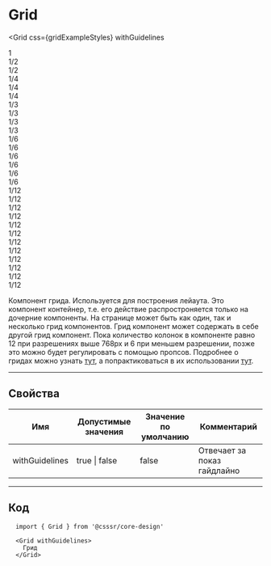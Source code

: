 
# Grid

<Grid
  css={gridExampleStyles}
  withGuidelines
>
  <div css={css`grid-column: 1 / span 12; @media (max-width: 768px) { grid-column: 1 / span 6;}`}>1</div>

  <div css={css`grid-column: 1 / span 6; @media (max-width: 768px) { grid-column: 1 / span 3;}`}>1/2</div>
  <div css={css`grid-column: 7 / span 6; @media (max-width: 768px) { grid-column: 4 / span 3;}`}>1/2</div>

  <div css={css`grid-column: 1 / span 4; @media (max-width: 768px) { display: none; }`}>1/4</div>
  <div css={css`grid-column: 5 / span 4; @media (max-width: 768px) { display: none; }`}>1/4</div>
  <div css={css`grid-column: 9 / span 4; @media (max-width: 768px) { display: none; }`}>1/4</div>

  <div css={css`grid-column: 1 / span 3; @media (max-width: 768px) { grid-column: 1 / span 2; }`}>1/3</div>
  <div css={css`grid-column: 4 / span 3; @media (max-width: 768px) { grid-column: 3 / span 2; }`}>1/3</div>
  <div css={css`grid-column: 7 / span 3; @media (max-width: 768px) { grid-column: 5 / span 2; }`}>1/3</div>
  <div css={css`grid-column: 10 / span 3; @media (max-width: 768px) { display: none; }`}>1/3</div>

  <div css={css`grid-column: 1 / span 2; @media (max-width: 768px) { grid-column: 1 / span 1; }`}>1/6</div>
  <div css={css`grid-column: 3 / span 2; @media (max-width: 768px) { grid-column: 2 / span 1; }`}>1/6</div>
  <div css={css`grid-column: 5 / span 2; @media (max-width: 768px) { grid-column: 3 / span 1; }`}>1/6</div>
  <div css={css`grid-column: 7 / span 2; @media (max-width: 768px) { grid-column: 4 / span 1; }`}>1/6</div>
  <div css={css`grid-column: 9 / span 2; @media (max-width: 768px) { grid-column: 5 / span 1; }`}>1/6</div>
  <div css={css`grid-column: 11 / span 2; @media (max-width: 768px) { grid-column: 6 / span 1; }`}>1/6</div>

  <div css={css`grid-column: 1 / span 1; @media (max-width: 768px) { display: none; }`}>1/12</div>
  <div css={css`grid-column: 2 / span 1; @media (max-width: 768px) { display: none; }`}>1/12</div>
  <div css={css`grid-column: 3 / span 1; @media (max-width: 768px) { display: none; }`}>1/12</div>
  <div css={css`grid-column: 4 / span 1; @media (max-width: 768px) { display: none; }`}>1/12</div>
  <div css={css`grid-column: 5 / span 1; @media (max-width: 768px) { display: none; }`}>1/12</div>
  <div css={css`grid-column: 6 / span 1; @media (max-width: 768px) { display: none; }`}>1/12</div>
  <div css={css`grid-column: 7 / span 1; @media (max-width: 768px) { display: none; }`}>1/12</div>
  <div css={css`grid-column: 8 / span 1; @media (max-width: 768px) { display: none; }`}>1/12</div>
  <div css={css`grid-column: 9 / span 1; @media (max-width: 768px) { display: none; }`}>1/12</div>
  <div css={css`grid-column: 10 / span 1; @media (max-width: 768px) { display: none; }`}>1/12</div>
  <div css={css`grid-column: 11 / span 1; @media (max-width: 768px) { display: none; }`}>1/12</div>
  <div css={css`grid-column: 12 / span 1; @media (max-width: 768px) { display: none; }`}>1/12</div>
</Grid>

Компонент грида. Используется для построения лейаута. Это компонент контейнер, т.e. его
действие распростроняется только на дочерние компоненты. На странице может быть как один,
так и несколько грид компонентов. Грид компонент может содержать в себе другой грид
компонент. Пока количество колонок в компоненте равно 12 при разрешениях выше 768px и 6 при
меньшем разрешении, позже это можно будет регулировать с помощью пропсов. Подробнее о гридах
можно узнать [тут](https://developer.mozilla.org/ru/docs/Web/CSS/CSS_Grid_Layout), а попрактиковаться 
в их использовании [тут](https://cssgridgarden.com/#ru).

---------------------------------------
## Свойства
Имя            | Допустимые значения  | Значение по умолчанию | Комментарий
-------------- | -------------------- | --------------------- | ----------------
withGuidelines | true \| false        | false                 | Отвечает за показ гайдлайно

---------------------------------------
## Код
```
  import { Grid } from '@csssr/core-design'

  <Grid withGuidelines>
    Грид
  </Grid>
```
